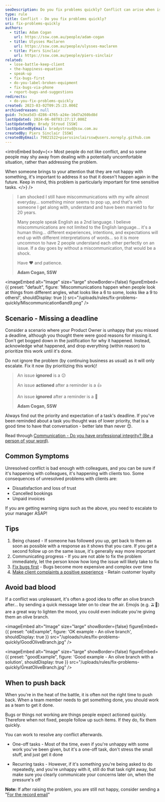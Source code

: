```yaml
---
seoDescription: Do you fix problems quickly? Conflict can arise when issues aren't addressed promptly, leading to dissatisfaction and loss of trust. To avoid bad blood, prioritize resolving conflicts and offer an olive branch after a resolution is found.
type: rule
title: Conflict - Do you fix problems quickly?
uri: fix-problems-quickly
authors:
  - title: Adam Cogan
    url: https://ssw.com.au/people/adam-cogan
  - title: Ulysses Maclaren
    url: https://ssw.com.au/people/ulysses-maclaren
  - title: Piers Sinclair
    url: https://ssw.com.au/people/piers-sinclair
related:
  - lose-battle-keep-client
  - the-happiness-equation
  - speak-up
  - fix-bugs-first
  - do-you-label-broken-equipment
  - fix-bugs-via-phone
  - report-bugs-and-suggestions
redirects:
  - do-you-fix-problems-quickly
created: 2023-03-02T09:25:23.000Z
archivedreason: null
guid: 7e3ea5d3-d286-4765-a24e-16d7a260bd8d
lastUpdated: 2024-06-08T03:27:17.000Z
lastUpdatedBy: Brady Stroud [SSW]
lastUpdatedByEmail: bradystroud@ssw.com.au
createdBy: Piers Sinclair [SSW]
createdByEmail: 79821522+pierssinclairssw@users.noreply.github.com
---
```


<introEmbed
  body={<>
Most people do not like conflict, and so some people may shy away from dealing with a potentially uncomfortable situation, rather than addressing the problem.

When someone brings to your attention that they are not happy with something, it's important to address it so that it doesn't happen again in the future. Keep in mind, this problem is particularly important for time sensitive tasks.
  </>}
/>
> I am shocked I still have miscommunications with my wife almost everyday... something minor seems to pop up, and that's with someone I get along with, understand and have been married to for 20 years.
>
> Many people speak English as a 2nd language. I believe miscommunications are not limited to the English language... it's a human thing... different experiences, intentions, and expectations will end up with different interpretations of words... so it is more uncommon to have 2 people understand each other perfectly on an issue. If a day goes by without a miscommunication, that would be a shock.
>
> Have ❤️ and patience.
>
> **Adam Cogan, SSW**


<imageEmbed
  alt="Image"
  size="large"
  showBorder={false}
  figureEmbed={{
    preset: "default",
    figure: 'Miscommunications happen when people look at things from different angles, what looks like a 6 to some, looks like a 9 to others!',
    shouldDisplay: true
  }}
  src="/uploads/rules/fix-problems-quickly/Miscommunication6and9.png"
/>

## Scenario - Missing a deadline

Consider a scenario where your Product Owner is unhappy that you missed a deadline, although you thought there were good reasons for missing it. Don't get bogged down in the justification for why it happened. Instead, acknowledge what happened, and drop everything (within reason) to prioritize this work until it's done.

Do not ignore the problem (by continuing business as usual) as it will only escalate. Fix it now (by prioritizing this work)!

> An issue **ignored** is a 😕
>
> An issue **actioned** after a reminder is a 👍
>
> An issue **ignored** after a reminder is a 🚨
>
> **Adam Cogan, SSW**

Always find out the priority and expectation of a task's deadline. If you've been reminded about a task you thought was of lower priority, that is a good time to have that conversation - better late than never 😊.

Read through [Communication - Do you have professional integrity? (Be a person of your word)](/professional-integrity).

## Common Symptoms

Unresolved conflict is bad enough with colleagues, and you can be sure if it's happening with colleagues, it's happening with clients too. Some consequences of unresolved problems with clients are:

- Dissatisfaction and loss of trust
- Cancelled bookings
- Unpaid invoices

If you are getting warning signs such as the above, you need to escalate to your manager ASAP!

## Tips

1. Being chased - If someone has followed you up, get back to them as soon as possible with a response as it shows that you care. If you get a second follow up on the same issue, it's generally way more important
2. Communicating progress - If you are not able to fix the problem immediately, let the person know how long the issue will likely take to fix
3. [Fix bugs first](/management-do-you-fix-bugs-first) - Bugs become more expensive and complex over time
4. [Make client complaints a positive experience](/make-complaints-a-positive-experience) - Retain customer loyalty

## Avoid bad blood

If a conflict was unpleasant, it's often a good idea to offer an olive branch after... by sending a quick message later on to clear the air. Emojis (e.g. 🫒🌿) are a great way to lighten the mood, you could even indicate you're giving them an olive branch.

<imageEmbed
  alt="Image"
  size="large"
  showBorder={false}
  figureEmbed={{
    preset: "okExample",
    figure: 'OK example - An olive branch',
    shouldDisplay: true
  }}
  src="/uploads/rules/fix-problems-quickly/GoodOliveBranch.jpg"
/>

<imageEmbed
  alt="Image"
  size="large"
  showBorder={false}
  figureEmbed={{
    preset: "goodExample",
    figure: 'Good example - An olive branch with a solution',
    shouldDisplay: true
  }}
  src="/uploads/rules/fix-problems-quickly/GreatOliveBranch.jpg"
/>

## When to push back

When you're in the heat of the battle, it is often not the right time to push back. When a team member needs to get something done, you should work as a team to get it done.

Bugs or things not working are things people expect actioned quickly. Therefore when not fixed, people follow up such items. If they do, fix them quickly.

You can work to resolve any conflict afterwards.

- One-off tasks - Most of the time, even if you're unhappy with some work you've been given, but it's a one-off task, don't stress the small stuff, and just get it done

- Recurring tasks - However, if it's something you're being asked to do repeatedly, and you're unhappy with it, still do that task right away, but make sure you clearly communicate your concerns later on, when the pressure's off

**Note:** If after raising the problem, you are still not happy, consider sending a "[For the record email](/for-the-record)"
